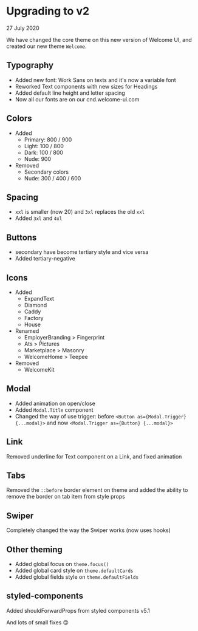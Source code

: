 # Upgrading to v2

27 July 2020

We have changed the core theme on this new version of Welcome UI, and created our new theme `Welcome`.

## Typography

- Added new font: Work Sans on texts and it's now a variable font
- Reworked Text components with new sizes for Headings
- Added default line height and letter spacing
- Now all our fonts are on our cnd.welcome-ui.com

## Colors

- Added
  - Primary: 800 / 900
  - Light: 100 / 800
  - Dark: 100 / 800
  - Nude: 900
- Removed
  - Secondary colors
  - Nude: 300 / 400 / 600

## Spacing

- `xxl` is smaller (now 20) and `3xl` replaces the old `xxl`
- Added `3xl` and `4xl`

## Buttons

- secondary have become tertiary style and vice versa
- Added tertiary-negative

## Icons

- Added
  - ExpandText
  - Diamond
  - Caddy
  - Factory
  - House
- Renamed
  - EmployerBranding > Fingerprint
  - Ats > Pictures
  - Marketplace > Masonry
  - WelcomeHome > Teepee
- Removed
  - WelcomeKit

## Modal

- Added animation on open/close
- Added `Modal.Title` component
- Changed the way of use trigger: before `<Button as={Modal.Trigger} {...modal}>` and now `<Modal.Trigger as={Button} {...modal}>`

## Link

Removed underline for Text component on a Link, and fixed animation

## Tabs

Removed the `::before` border element on theme and added the ability to remove the border on tab item from style props

## Swiper

Completely changed the way the Swiper works (now uses hooks)

## Other theming

- Added global focus on `theme.focus()`
- Added global card style on `theme.defaultCards`
- Added global fields style on `theme.defaultFields`

## styled-components

Added shouldForwardProps from styled components v5.1

And lots of small fixes 🙃
